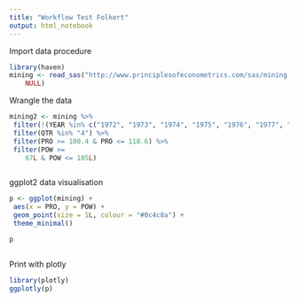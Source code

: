 ```yaml
---
title: "Workflow Test Folkert"
output: html_notebook
---
```



Import data procedure
```r

library(haven)
mining <- read_sas("http://www.principlesofeconometrics.com/sas/mining.sas7bdat", 
    NULL)

```


Wrangle the data
```r

mining2 <- mining %>%
 filter(!(YEAR %in% c("1972", "1973", "1974", "1975", "1976", "1977", "1978"))) %>%
 filter(QTR %in% "4") %>%
 filter(PRO >= 100.4 & PRO <= 118.6) %>%
 filter(POW >= 
    67L & POW <= 105L)



```

ggplot2 data visualisation
```r

p <- ggplot(mining) +
 aes(x = PRO, y = POW) +
 geom_point(size = 1L, colour = "#0c4c8a") +
 theme_minimal()

p



```

Print with plotly
```r
library(plotly)
ggplotly(p)



```


